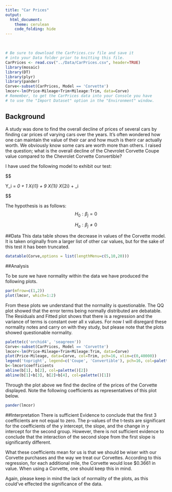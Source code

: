 ```yaml
---
title: "Car Prices"
output: 
  html_document:
    theme: cerulean
    code_folding: hide
---
```


<br>
```r
# Be sure to download the CarPrices.csv file and save it
# into your Data folder prior to knitting this file.
CarPrices <- read.csv("../Data/CarPrices.csv", header=TRUE)
library(mosaic)
library(DT)
library(plyr)
library(pander)
Corve<-subset(CarPrices, Model == 'Corvette')
lmcor<-lm(Price~Mileage+Trim+Mileage:Trim, data=Corve)
# Remember, to get the CarPrices data into your Console you have
# to use the "Import Dataset" option in the "Environment" window.
```

## Background

A study was done to find the overall decline of prices of several cars by finding car prices of varying cars over the years. It's often wondered how one can maintain the value of their car and how much is therir car actually worth. We obviously know some cars are worth more than others. I raised the question; what is the overall decline of the Chevrolet Corvette Coupe value compared to the Chevrolet Corvette Convertible?

I have used the following model to exhibit our test:

$$

Y_i = \beta_0 + \beta_1 X_{i1} + \beta_9 X_{1i} X_{2i} + \epsilon_i

$$


The hypothesis is as follows:
$$
  H_0: \beta_j = 0
$$

$$
  H_a: \beta_j \neq 0
$$

##Data
This data table shows the decrease in values of the Corvette model. It is taken originally from a larger list of other car values, but for the sake of this test it has been truncated.
```r
datatable(Corve,options = list(lengthMenu=c(5,10,20)))
```

##Analysis


To be sure we have normality within the data we have produced the following plots.
```r
par(mfrow=c(1,2))
plot(lmcor, which=1:2)
```


From these plots we understand that the normality is questionable. The QQ plot showed that the error terms being normally distributed are debatable. The Residuals and Fitted plot shows that there is a regression and the variance of terms is constant over all x values. For now I will disregard these normality notes and carry on with they study, but please note that the plots showed questionable normality.


```r
palette(c('orchid4', 'seagreen'))
Corve<-subset(CarPrices, Model == 'Corvette')
lmcor<-lm(Price~Mileage+Trim+Mileage:Trim, data=Corve)
plot(Price~Mileage, data=Corve, col=Trim, pch=16, xlim=c(0,40000))
legend('topright', legend=c('Coupe', 'Convertible'), pch=16, col=palette(), title='Type of Corvette')
b<-lmcor$coefficients
abline(b[1], b[2], col=palette()[2])
abline(b[1]+b[3], b[2]+b[4], col=palette()[1])
```

Through the plot above we find the decline of the prices of the Corvette displayed. Note the following coefficients as representatives of this plot below.
```r
pander(lmcor)
```



##Interpretation
There is sufficient Evidence to conclude that the first 3 coefficients are not equal to zero. The p-values of the t-tests are significant for the coefficients of the y intercept, the slope, and the change in y intercept for the second group. However, there is not sufficient evidence to conclude that the interaction of the second slope from the first slope is significantly different.

What these coefficients mean for us is that we should be wiser with our Corvette purchases and the way we treat our Corvettes. According to this regression, for each additional mile, the Corvette would lose $0.3661 in value. When using a Corvette, one should keep this in mind.

Again, please keep in mind the lack of normality of the plots, as this could've effected the significance of the data.
